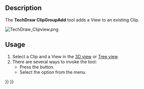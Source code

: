 <languages/>

{{Docnav
|
|
|[[TechDraw_Workbench|TechDraw]]
|IconL=
|IconR=
|IconC=Workbench_TechDraw.svg
}}

{{VeryImportantMessage|This tool is obsolete, it is not available in {{VersionPlus|1.0}}.<br>Views can now be dragged and dropped to and from [[TechDraw_ClipGroup|Clip Groups]] in the [[Tree_view|Tree view]].}}

{{GuiCommand
|Name=TechDraw ClipGroupAdd
|MenuLocation=TechDraw → Clipped Views → Add View to Clip Group
|Workbenches=[[TechDraw_Workbench|TechDraw]]
|SeeAlso=
}}

==Description== 

The '''TechDraw ClipGroupAdd''' tool adds a View to an existing Clip. 

[[Image:TechDraw Clipview.png]]
{{Caption|Viewport window clipping different existing views}}

==Usage== 

# Select a Clip and a View in the [[3D_view|3D view]] or [[Tree_view|Tree view]].
# There are several ways to invoke the tool:
#* Press the {{Button|[[Image:TechDraw_ClipGroupAdd.svg|16px]] [[TechDraw_ClipGroupAdd|Add View to Clip Group]]}} button.
#* Select the {{MenuCommand|TechDraw → Clipped Views → [[Image:TechDraw_ClipGroupAdd.svg|16px]] Add View to Clip Group}} option from the menu.


{{Docnav
|
|
|[[TechDraw_Workbench|TechDraw]]
|IconL=
|IconR=
|IconC=Workbench_TechDraw.svg
}}

{{TechDraw Tools navi{{#translation:}}}}
{{Userdocnavi{{#translation:}}}}
{{clear}}